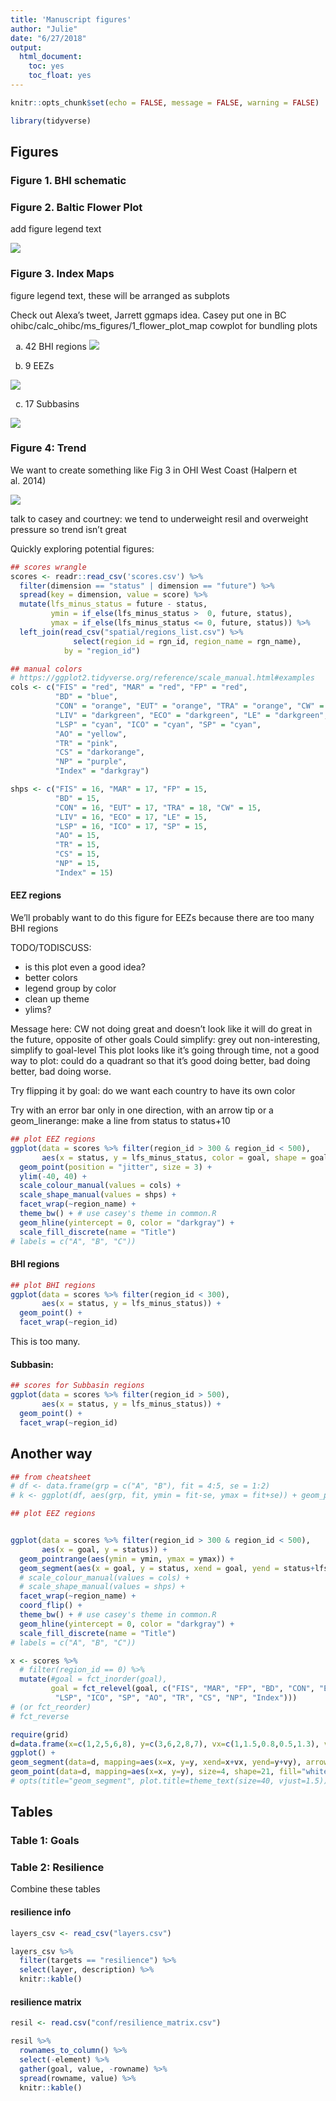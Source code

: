 ```yaml
---
title: 'Manuscript figures'
author: "Julie"
date: "6/27/2018"
output:
  html_document:
    toc: yes
    toc_float: yes
---
```


```r
knitr::opts_chunk$set(echo = FALSE, message = FALSE, warning = FALSE)

library(tidyverse)
```

## Figures

### Figure 1. BHI schematic

### Figure 2. Baltic Flower Plot

add figure legend text

![](reports/figures/BHI_regions/flower_Baltic.png)


### Figure 3. Index Maps

figure legend text, these will be arranged as subplots

Check out Alexa's tweet, Jarrett ggmaps idea. Casey put one in BC
ohibc/calc_ohibc/ms_figures/1_flower_plot_map
cowplot for bundling plots

a) 42 BHI regions
![](reports/figures/BHI_regions/map_Index.png)

b) 9 EEZs

![](reports/figures/EEZ/map_Index.png)

c) 17 Subbasins

![](reports/figures/SUBBASIN/map_Index.png)


### Figure 4: Trend

We want to create something like Fig 3 in OHI West Coast (Halpern et al. 2014)

![](temp/halpern_et_al_2014_fig3.png)

talk to casey and courtney: we tend to underweight resil and overweight pressure so trend isn't great


Quickly exploring potential figures: 

```r
## scores wrangle 
scores <- readr::read_csv('scores.csv') %>%
  filter(dimension == "status" | dimension == "future") %>%
  spread(key = dimension, value = score) %>%
  mutate(lfs_minus_status = future - status, 
         ymin = if_else(lfs_minus_status >  0, future, status),
         ymax = if_else(lfs_minus_status <= 0, future, status)) %>%
  left_join(read_csv("spatial/regions_list.csv") %>%
              select(region_id = rgn_id, region_name = rgn_name), 
            by = "region_id")

## manual colors
# https://ggplot2.tidyverse.org/reference/scale_manual.html#examples
cols <- c("FIS" = "red", "MAR" = "red", "FP" = "red",
          "BD" = "blue",
          "CON" = "orange", "EUT" = "orange", "TRA" = "orange", "CW" = "orange",
          "LIV" = "darkgreen", "ECO" = "darkgreen", "LE" = "darkgreen",
          "LSP" = "cyan", "ICO" = "cyan", "SP" = "cyan",
          "AO" = "yellow",
          "TR" = "pink", 
          "CS" = "darkorange", 
          "NP" = "purple",
          "Index" = "darkgray")

shps <- c("FIS" = 16, "MAR" = 17, "FP" = 15,
          "BD" = 15,
          "CON" = 16, "EUT" = 17, "TRA" = 18, "CW" = 15,
          "LIV" = 16, "ECO" = 17, "LE" = 15,
          "LSP" = 16, "ICO" = 17, "SP" = 15,
          "AO" = 15,
          "TR" = 15, 
          "CS" = 15, 
          "NP" = 15,
          "Index" = 15)
```

#### EEZ regions

We'll probably want to do this figure for EEZs because there are too many BHI regions

TODO/TODISCUSS:

- is this plot even a good idea? 
- better colors
- legend group by color
- clean up theme
- ylims?

Message here: CW not doing great and doesn't look like it will do great in the future, opposite of other goals
Could simplify: grey out non-interesting, simplify to goal-level
This plot looks like it's going through time, not a good way to plot: could do a quadrant so that it's good doing better, bad doing better, bad doing worse. 

Try flipping it by goal: do we want each country to have its own color

Try with an error bar only in one direction, with an arrow tip or a geom_linerange: make a line from status to status+10

```r
## plot EEZ regions
ggplot(data = scores %>% filter(region_id > 300 & region_id < 500), 
       aes(x = status, y = lfs_minus_status, color = goal, shape = goal)) + 
  geom_point(position = "jitter", size = 3) + 
  ylim(-40, 40) +
  scale_colour_manual(values = cols) + 
  scale_shape_manual(values = shps) +
  facet_wrap(~region_name) +
  theme_bw() + # use casey's theme in common.R
  geom_hline(yintercept = 0, color = "darkgray") + 
  scale_fill_discrete(name = "Title")
# labels = c("A", "B", "C"))
```


#### BHI regions
```r
## plot BHI regions
ggplot(data = scores %>% filter(region_id < 300), 
       aes(x = status, y = lfs_minus_status)) + 
  geom_point() + 
  facet_wrap(~region_id)
```

This is too many. 

#### Subbasin:
```r
## scores for Subbasin regions
ggplot(data = scores %>% filter(region_id > 500), 
       aes(x = status, y = lfs_minus_status)) + 
  geom_point() + 
  facet_wrap(~region_id)
```

## Another way

```r
## from cheatsheet
# df <- data.frame(grp = c("A", "B"), fit = 4:5, se = 1:2)
# k <- ggplot(df, aes(grp, fit, ymin = fit-se, ymax = fit+se)) + geom_pointrange()

## plot EEZ regions


ggplot(data = scores %>% filter(region_id > 300 & region_id < 500), 
       aes(x = goal, y = status)) + 
  geom_pointrange(aes(ymin = ymin, ymax = ymax)) + 
  geom_segment(aes(x = goal, y = status, xend = goal, yend = status+lfs_minus_status), arrow=arrow(length = unit(0.25, "cm"), ends = "last")) +
  # scale_colour_manual(values = cols) + 
  # scale_shape_manual(values = shps) +
  facet_wrap(~region_name) +
  coord_flip() +
  theme_bw() + # use casey's theme in common.R
  geom_hline(yintercept = 0, color = "darkgray") + 
  scale_fill_discrete(name = "Title")
# labels = c("A", "B", "C"))

x <- scores %>% 
  # filter(region_id == 0) %>%
  mutate(#goal = fct_inorder(goal), 
         goal = fct_relevel(goal, c("FIS", "MAR", "FP", "BD", "CON", "EUT", "TRA", "CW", "LIV", "ECO", "LE",
          "LSP", "ICO", "SP", "AO", "TR", "CS", "NP", "Index")))
# (or fct_reorder)
# fct_reverse

require(grid)
d=data.frame(x=c(1,2,5,6,8), y=c(3,6,2,8,7), vx=c(1,1.5,0.8,0.5,1.3), vy=c(0.2,1.3,1.7,0.8,1.4))
ggplot() + 
geom_segment(data=d, mapping=aes(x=x, y=y, xend=x+vx, yend=y+vy), arrow=arrow(), size=2, color="blue") + 
geom_point(data=d, mapping=aes(x=x, y=y), size=4, shape=21, fill="white") 
# opts(title="geom_segment", plot.title=theme_text(size=40, vjust=1.5))

```



## Tables

### Table 1: Goals

### Table 2: Resilience

Combine these tables

#### resilience info

```r
layers_csv <- read_csv("layers.csv")

layers_csv %>%
  filter(targets == "resilience") %>%
  select(layer, description) %>%
  knitr::kable()
```

#### resilience matrix

```r
resil <- read.csv("conf/resilience_matrix.csv")

resil %>%
  rownames_to_column() %>% 
  select(-element) %>%
  gather(goal, value, -rowname) %>% 
  spread(rowname, value) %>%
  knitr::kable()
```

